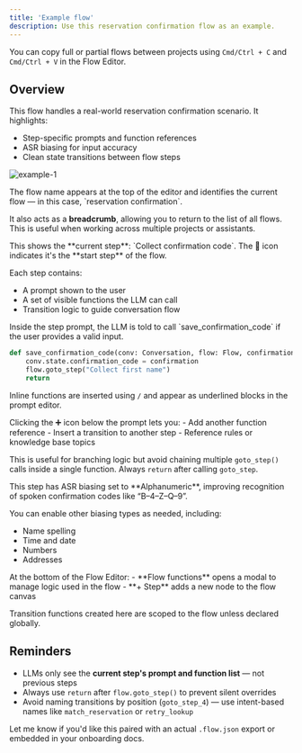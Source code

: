 ```yaml
---
title: 'Example flow'
description: Use this reservation confirmation flow as an example.
---
```


<Tip>You can copy full or partial flows between projects using `Cmd/Ctrl + C` and `Cmd/Ctrl + V` in the Flow Editor.</Tip>

## Overview

This flow handles a real-world reservation confirmation scenario. It highlights:
- Step-specific prompts and function references
- ASR biasing for input accuracy
- Clean state transitions between flow steps

![example-1](/images/flow-hotel-start-step.png)

<Tabs>

<Tab title="A. Flow name (breadcrumb)">
The flow name appears at the top of the editor and identifies the current flow — in this case, `reservation confirmation`.

It also acts as a **breadcrumb**, allowing you to return to the list of all flows. This is useful when working across multiple projects or assistants.
</Tab>

<Tab title="B. Step name and icon">
This shows the **current step**: `Collect confirmation code`. The 🏁 icon indicates it's the **start step** of the flow.

Each step contains:
- A prompt shown to the user
- A set of visible functions the LLM can call
- Transition logic to guide conversation flow
</Tab>

<Tab title="C. Inline function reference">
Inside the step prompt, the LLM is told to call `save_confirmation_code` if the user provides a valid input.

```python
def save_confirmation_code(conv: Conversation, flow: Flow, confirmation: str):
    conv.state.confirmation_code = confirmation
    flow.goto_step("Collect first name")
    return
```

Inline functions are inserted using `/` and appear as underlined blocks in the prompt editor.
</Tab>

</Tabs>

<Tabs>

<Tab title="D. Add another reference">
Clicking the ➕ icon below the prompt lets you:
- Add another function reference
- Insert a transition to another step
- Reference rules or knowledge base topics

This is useful for branching logic but avoid chaining multiple `goto_step()` calls inside a single function. Always `return` after calling `goto_step`.
</Tab>

<Tab title="E. ASR biasing">
This step has ASR biasing set to **Alphanumeric**, improving recognition of spoken confirmation codes like “B–4–Z–Q–9”.

You can enable other biasing types as needed, including:
- Name spelling
- Time and date
- Numbers
- Addresses
</Tab>

<Tab title="F. Flow toolbar (bottom panel)">
At the bottom of the Flow Editor:
- **Flow functions** opens a modal to manage logic used in the flow
- **+ Step** adds a new node to the flow canvas

Transition functions created here are scoped to the flow unless declared globally.
</Tab>

</Tabs>

## Reminders

- LLMs only see the **current step's prompt and function list** — not previous steps
- Always use `return` after `flow.goto_step()` to prevent silent overrides
- Avoid naming transitions by position (`goto_step_4`) — use intent-based names like `match_reservation` or `retry_lookup`

Let me know if you'd like this paired with an actual `.flow.json` export or embedded in your onboarding docs.